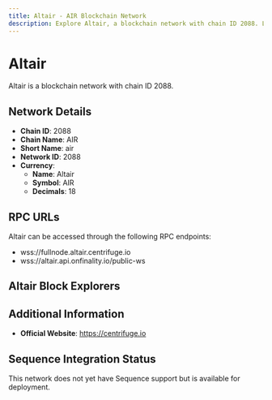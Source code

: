```yaml
--- 
title: Altair - AIR Blockchain Network
description: Explore Altair, a blockchain network with chain ID 2088. Learn about its native currency, Altair, and how to interact with the network.
---
```


# Altair

Altair is a blockchain network with chain ID 2088.

## Network Details

- **Chain ID**: 2088
- **Chain Name**: AIR
- **Short Name**: air
- **Network ID**: 2088
- **Currency**: 
  - **Name**: Altair
  - **Symbol**: AIR
  - **Decimals**: 18

## RPC URLs

Altair can be accessed through the following RPC endpoints:

- wss://fullnode.altair.centrifuge.io
- wss://altair.api.onfinality.io/public-ws

## Altair Block Explorers



## Additional Information

- **Official Website**: https://centrifuge.io

## Sequence Integration Status

This network does not yet have Sequence support but is available for deployment.
